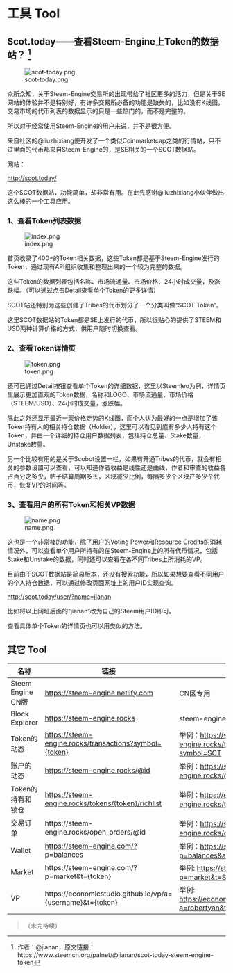 # 工具 Tool {#tool}

## Scot.today——查看Steem-Engine上Token的数据站？ ^[作者：\@jianan，原文链接：https://www.steemcn.org/palnet/@jianan/scot-today-steem-engine-token] {#tool-scot.today}

![scot-today.png](https://cdn.steemitimages.com/DQmb9oTAJb6mM4d8G7vXSFjWrQftuaeMLTRGFK2JbkLcmH8/scot-today.png)

众所众知，关于Steem-Engine交易所的出现带给了社区更多的活力，但是关于SE网站的体验并不是特别好，有许多交易所必备的功能是缺失的，比如没有K线图，交易市场的代币列表的数据显示的只是一些热门的，而不是完整的。

所以对于经常使用Steem-Engine的用户来说，并不是很方便。

来自社区的\@liuzhixiang便开发了一个类似Coinmarketcap之类的行情站，只不过里面的代币都来自Steem-Engine的，是SE相关的一个SCOT数据站。

网站：

[http://scot.today/](http://scot.today/)

这个SCOT数据站，功能简单，却非常有用。在此先感谢@liuzhixiang小伙伴做出这么棒的一个工具应用。


<h3> 1、查看Token列表数据 </h3>


![index.png](https://upload-images.jianshu.io/upload_images/2162801-71759d11e0f4e1e4.png?imageMogr2/auto-orient/strip%7CimageView2/2/w/1240)


首页收录了400+的Token相关数据，这些Token都是基于Steem-Engine发行的Token，通过现有API组织收集和整理出来的一个较为完整的数据。

这些Token的数据列表包括名称、市场流通量、市场价格、24小时成交量，及涨跌幅。（可以通过点击Detail查看单个Token的更多详情）

SCOT站还特别为这些创建了Tribes的代币划分了一个分类叫做“SCOT Token”。

这里SCOT数据站的Token都是SE上发行的代币，所以很贴心的提供了STEEM和USD两种计算价格的方式，供用户随时切换查看。


<h3>2、查看Token详情页</h3>


![token.png](https://upload-images.jianshu.io/upload_images/2162801-490701ecf190d51c.png?imageMogr2/auto-orient/strip%7CimageView2/2/w/1240)


还可已通过Detail按钮查看单个Token的详细数据，这里以Steemleo为例，详情页里展示更加直观的Token数据，名称和LOGO、市场流通量、市场价格（STEEM/USD）、24小时成交量，涨跌幅。

除此之外还显示最近一天价格走势的K线图，而个人认为最好的一点是增加了该Token持有人的相关持仓数据（Holder），这里可以看见到底有多少人持有这个Token，并由一个详细的持仓用户数据列表，包括持仓总量、Stake数量，Unstake数量。

另一个比较有用的是关于Scobot设置一栏，如果有开通Tribes的代币，就会有相关的参数设置可以查看，可以知道作者收益是线性还是曲线，作者和审查的收益各占百分之多少，帖子结算周期多长，区块减少比例，每隔多少个区块产多少个代币，恢复VP的时间等。


<h3>3、查看用户的所有Token和相关VP数据</h3>


![name.png](https://upload-images.jianshu.io/upload_images/2162801-d1f922ec9c7247ac.png?imageMogr2/auto-orient/strip%7CimageView2/2/w/1240)

这也是一个非常棒的功能，除了用户的Voting Power和Resource Credits的消耗情况外，可以查看单个用户所持有的在Steem-Engine上的所有代币情况，包括Stake和Unstake的数据，同时还可以查看在各不同Tribes上所消耗的VP。

目前由于SCOT数据站是简易版本，还没有搜索功能，所以如果想要查看不同用户的个人持仓数据，可以通过修改页面网址上的用户ID实现查询。

[http://scot.today/user/?name=jianan](http://scot.today/user/?name=jianan)

比如将以上网址后面的“jianan”改为自己的Steem用户ID即可。

查看具体单个Token的详情页也可以用类似的方法。



## 其它 Tool {#tool-other}


名称 | 链接 | 说明
-- | -- | --
Steem Engine CN版 | [https://steem-engine.netlify.com](https://steem-engine.netlify.com) | CN区专用
Block Explorer | [https://steem-engine.rocks](https://steem-engine.rocks) | steem-engine的steemd
Token的动态 | [https://steem-engine.rocks/transactions?symbol={token}](https://steem-engine.rocks/transactions?symbol={token}) | 举例：[https://steem-engine.rocks/transactions?symbol=SCT](https://steem-engine.rocks/transactions?symbol=SCT)
账户的动态 | [https://steem-engine.rocks/@{id}](https://steem-engine.rocks/@{id}) | 举例：[https://steem-engine.rocks/@aggroed](https://steem-engine.rocks/@aggroed)
Token的持有和锁仓 | [https://steem-engine.rocks/tokens/{token}/richlist](https://steem-engine.rocks/tokens/{token}/richlist) | 举例：[https://steem-engine.rocks/tokens/SCT/richlist](https://steem-engine.rocks/tokens/SCT/richlist)
交易订单 | https://steem-engine.rocks/open_orders/@{id} | 举例：[https://steem-engine.rocks/open_orders/@aggroed](https://steem-engine.rocks/open_orders/@aggroed)
Wallet | [https://steem-engine.com/?p=balances](https://steem-engine.com/?p=balances) | 举例：[https://steem-engine.com/?p=balances&a=robertyan](https://steem-engine.com/?p=balances&a=robertyan)
Market | https://steem-engine.com/?p=market&t={token} | 举例: [https://steem-engine.com/?p=market&t=SCT](https://steem-engine.com/?p=market&t=SCT)
VP | https://economicstudio.github.io/vp/a={username}&t={token} | 举例: [https://economicstudio.github.io/vp/?a=robertyan&t=SCT](https://economicstudio.github.io/vp/?a=robertyan&t=SCT)


>（未完待续）
